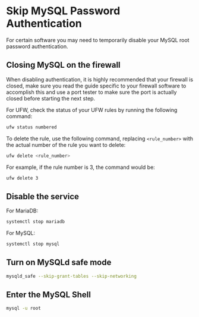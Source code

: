 # Skip MySQL Password Authentication

For certain software you may need to temporarily disable your MySQL root password authentication.

## Closing MySQL on the firewall
When disabling authentication, it is highly recommended that your firewall is closed, make sure you read the guide specific to your firewall software to accomplish this and use a port tester to make sure the port is actually closed before starting the next step.

For UFW, check the status of your UFW rules by running the following command:
```bash
ufw status numbered
```
To delete the rule, use the following command, replacing `<rule_number>` with the actual number of the rule you want to delete:
```bash
ufw delete <rule_number>
```
For example, if the rule number is 3, the command would be:
```bash
ufw delete 3
```


## Disable the service
For MariaDB:
```bash
systemctl stop mariadb
```
For MySQL:
```bash
systemctl stop mysql
```

## Turn on MySQLd safe mode
```bash
mysqld_safe --skip-grant-tables --skip-networking
```

## Enter the MySQL Shell
```bash
mysql -u root
```